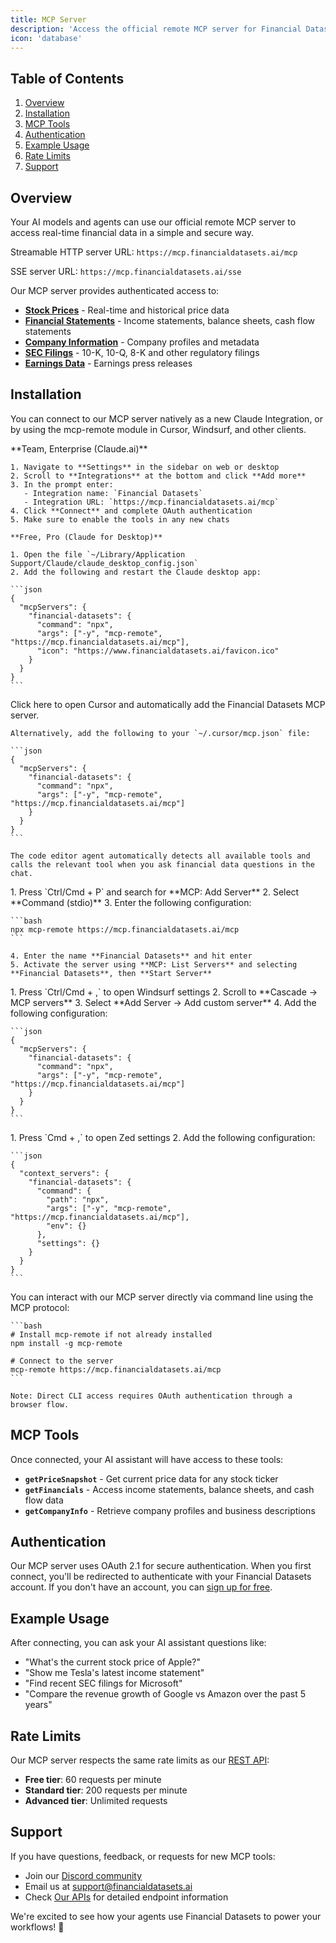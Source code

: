 ```yaml
---
title: MCP Server
description: 'Access the official remote MCP server for Financial Datasets.'
icon: 'database'
---
```


## Table of Contents

1. [Overview](#overview)
2. [Installation](#installation)
3. [MCP Tools](#mcp-tools)
4. [Authentication](#authentication)
5. [Example Usage](#example-usage)
6. [Rate Limits](#rate-limits)
7. [Support](#support)

## Overview

Your AI models and agents can use our official remote MCP server to access real-time financial data in a simple and secure way.

Streamable HTTP server URL: `https://mcp.financialdatasets.ai/mcp`

SSE server URL:  `https://mcp.financialdatasets.ai/sse`

Our MCP server provides authenticated access to:
- **[Stock Prices](/api-reference/endpoint/prices)** - Real-time and historical price data
- **[Financial Statements](/api-reference/endpoint/financials)** - Income statements, balance sheets, cash flow statements  
- **[Company Information](/api-reference/endpoint/company)** - Company profiles and metadata
- **[SEC Filings](/api-reference/endpoint/filings)** - 10-K, 10-Q, 8-K and other regulatory filings
- **[Earnings Data](/api-reference/endpoint/earnings)** - Earnings press releases

## Installation

You can connect to our MCP server natively as a new Claude Integration, or by using the mcp-remote module in Cursor, Windsurf, and other clients.


<Tabs>
  <Tab title="Claude">
    **Team, Enterprise (Claude.ai)**
    
    1. Navigate to **Settings** in the sidebar on web or desktop
    2. Scroll to **Integrations** at the bottom and click **Add more**
    3. In the prompt enter:
       - Integration name: `Financial Datasets`
       - Integration URL: `https://mcp.financialdatasets.ai/mcp`
    4. Click **Connect** and complete OAuth authentication
    5. Make sure to enable the tools in any new chats
    
    **Free, Pro (Claude for Desktop)**
    
    1. Open the file `~/Library/Application Support/Claude/claude_desktop_config.json`
    2. Add the following and restart the Claude desktop app:
    
    ```json
    {
      "mcpServers": {
        "financial-datasets": {
          "command": "npx",
          "args": ["-y", "mcp-remote", "https://mcp.financialdatasets.ai/mcp"],
          "icon": "https://www.financialdatasets.ai/favicon.ico"
        }
      }
    }
    ```
  </Tab>
  
  <Tab title="Cursor">
    Click here to open Cursor and automatically add the Financial Datasets MCP server.
    
    Alternatively, add the following to your `~/.cursor/mcp.json` file:
    
    ```json
    {
      "mcpServers": {
        "financial-datasets": {
          "command": "npx",
          "args": ["-y", "mcp-remote", "https://mcp.financialdatasets.ai/mcp"]
        }
      }
    }
    ```
    
    The code editor agent automatically detects all available tools and calls the relevant tool when you ask financial data questions in the chat.
  </Tab>
  
  <Tab title="VS Code">
    1. Press `Ctrl/Cmd + P` and search for **MCP: Add Server**
    2. Select **Command (stdio)**
    3. Enter the following configuration:
    
    ```bash
    npx mcp-remote https://mcp.financialdatasets.ai/mcp
    ```
    
    4. Enter the name **Financial Datasets** and hit enter
    5. Activate the server using **MCP: List Servers** and selecting **Financial Datasets**, then **Start Server**
  </Tab>
  
  <Tab title="Windsurf">
    1. Press `Ctrl/Cmd + ,` to open Windsurf settings
    2. Scroll to **Cascade -> MCP servers**
    3. Select **Add Server -> Add custom server**
    4. Add the following configuration:
    
    ```json
    {
      "mcpServers": {
        "financial-datasets": {
          "command": "npx",
          "args": ["-y", "mcp-remote", "https://mcp.financialdatasets.ai/mcp"]
        }
      }
    }
    ```
  </Tab>
  
  <Tab title="Zed">
    1. Press `Cmd + ,` to open Zed settings
    2. Add the following configuration:
    
    ```json
    {
      "context_servers": {
        "financial-datasets": {
          "command": {
            "path": "npx",
            "args": ["-y", "mcp-remote", "https://mcp.financialdatasets.ai/mcp"],
            "env": {}
          },
          "settings": {}
        }
      }
    }
    ```
  </Tab>
  
  <Tab title="CLI">
    You can interact with our MCP server directly via command line using the MCP protocol:
    
    ```bash
    # Install mcp-remote if not already installed
    npm install -g mcp-remote
    
    # Connect to the server
    mcp-remote https://mcp.financialdatasets.ai/mcp
    ```
    
    Note: Direct CLI access requires OAuth authentication through a browser flow.
  </Tab>
</Tabs>

## MCP Tools

Once connected, your AI assistant will have access to these tools:

- **`getPriceSnapshot`** - Get current price data for any stock ticker
- **`getFinancials`** - Access income statements, balance sheets, and cash flow data
- **`getCompanyInfo`** - Retrieve company profiles and business descriptions

## Authentication

Our MCP server uses OAuth 2.1 for secure authentication. When you first connect, you'll be redirected to authenticate with your Financial Datasets account. If you don't have an account, you can [sign up for free](https://financialdatasets.ai/register).

## Example Usage

After connecting, you can ask your AI assistant questions like:

- "What's the current stock price of Apple?"
- "Show me Tesla's latest income statement"
- "Find recent SEC filings for Microsoft"
- "Compare the revenue growth of Google vs Amazon over the past 5 years"

## Rate Limits

Our MCP server respects the same rate limits as our [REST API](https://www.financialdatasets.ai/pricing):
- **Free tier**: 60 requests per minute
- **Standard tier**: 200 requests per minute 
- **Advanced tier**: Unlimited requests

## Support

If you have questions, feedback, or requests for new MCP tools:

- Join our [Discord community](https://discord.gg/hTtb8wzgSQ)
- Email us at [support@financialdatasets.ai](mailto:support@financialdatasets.ai)
- Check [Our APIs](/api-reference) for detailed endpoint information

We're excited to see how your agents use Financial Datasets to power your workflows! 🚀

